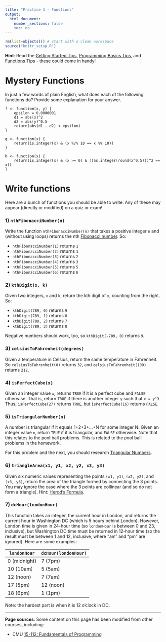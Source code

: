 ```yaml
---
title: "Practice 3 - Functions"
output:
  html_document:
    number_sections: false
    toc: no
---
```


```r
rm(list=objects()) # start with a clean workspace
source("knitr_setup.R")
```

**Hint**: Read the [Getting Started Tips](L1.2-getting-started.html#tips), [Programming Basics Tips](L1.3-programming-basics.html#tips), and [Functions Tips](L3.1-functions.html#tips) - these could come in handy!

# Mystery Functions

In just a few words of plain English, what does each of the following functions do? Provide some explanation for your answer.

```
f <- function(x, y) {
    epsilon = 0.0000001
    d1 = abs(x)^2
    d2 = abs(y)^0.5
    return(abs(d1 - d2) < epsilon)
}

g <- function(x) {
    return(is.integer(x) & (x %/% 10 == x %% 10))
}

h <- function(x) {
    return(is.integer(x) & (x >= 0) & ((as.integer(round(x^0.5)))^2 == x))
}
```

# Write functions

Here are a bunch of functions you should be able to write. Any of these may appear (directly or modified) on a quiz or exam!

### 1) `nthFibonacciNumber(n)`

Write the function `nthFibonacciNumber(n)` that takes a positive integer `n` and (without using loops) returns the nth [Fibonacci number](https://en.wikipedia.org/wiki/Fibonacci_number). So:

- `nthFibonacciNumber(1)` returns `1`
- `nthFibonacciNumber(2)` returns `1`
- `nthFibonacciNumber(3)` returns `2`
- `nthFibonacciNumber(4)` returns `3`
- `nthFibonacciNumber(5)` returns `5`
- `nthFibonacciNumber(6)` returns `8`

### 2) `kthDigit(x, k)`

Given two integers, `x` and `k`, return the kth digit of `x`, counting from the right. So:

- `kthDigit(789, 0)` returns `9`
- `kthDigit(789, 1)` returns `8`
- `kthDigit(789, 2)` returns `7`
- `kthDigit(789, 3)` returns `0`

Negative numbers should work, too, so `kthDigit(-789, 0)` returns `9`.

### 3) `celsiusToFahrenheit(degrees)`

Given a temperature in Celsius, return the same temperature in Fahrenheit.  So `celsiusToFahrenheit(0)` returns `32`, and `celsiusToFahrenheit(100)` returns `212`.

### 4) `isPerfectCube(x)`

Given an integer value `x`, returns `TRUE` if it is a perfect cube and `FALSE` otherwise. That is, return `TRUE` if there is another integer `y` such that `x = y^3`. Thus, `isPerfectCube(27)` returns `TRUE`, but `isPerfectCube(16)` returns `FALSE`.

### 5) `isTriangularNumber(n)`

A number is triangular if it equals 1+2+3+...+N for some integer N. Given an integer value `n`, return `TRUE` if it is triangular, and `FALSE` otherwise. Note that this relates to the pool ball problems. This is related to the pool ball problems in the homework.

For this problem and the next, you should research [Triangular Numbers](https://en.wikipedia.org/wiki/Triangular_number){target="_blank"}.

### 6) `triangleArea(x1, y1, x2, y2, x3, y3)`

Given six numeric values representing the points `(x1, y1)`, `(x2, y2)`, and `(x3, y3)`, return the area of the triangle formed by connecting the 3 points. You may ignore the case where the 3 points are collinear (and so do not form a triangle). Hint: [Herod's Formula](https://en.wikipedia.org/wiki/Heron%27s_formula){target="_blank"}.

### 7) `dcHour(londonHour)`
This function takes an integer, the current hour in London, and returns the current hour in Washington DC (which is 5 hours behind London). However, London time is given in 24-hour time (so `londonHour` is between 0 and 23, inclusive), but Washington DC time must be returned in 12-hour time (so the result must be between 1 and 12, inclusive, where "am" and "pm" are ignored). Here are some examples:

<div class="tableMedium">
`londonHour` | `dcHour(londonHour)`
-------------| -------------------
0 (midnight) | 7 (7pm)
10 (10am)    | 5 (5am)
12 (noon)    | 7 (7am)
17 (5pm)     | 12 (noon)
18 (6pm)     | 1 (1pm)
</div>

Note: the hardest part is when it is 12 o'clock in DC.

---

**Page sources**:
Some content on this page has been modified from other courses, including:

- CMU [15-112: Fundamentals of Programming](http://www.kosbie.net/cmu/spring-13/15-112/)
